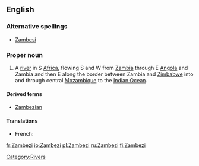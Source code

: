 ==English==
{{wikipedia}}

===Alternative spellings===
* [[Zambesi]]

===Proper noun===
{{en-proper noun}}

# A [[river]] in S [[Africa]], flowing S and W from [[Zambia]] through E [[Angola]] and Zambia and then E along the border between Zambia and [[Zimbabwe]] into and through central [[Mozambique]] to the [[Indian Ocean]].

====Derived terms====
* [[Zambezian]]

====Translations====
{{trans-top|African river}}
* French: {{t+|fr|Zambèze|m}}
{{trans-mid}}
{{trans-bottom}}

[[Category:Rivers]]

[[fr:Zambezi]]
[[io:Zambezi]]
[[pl:Zambezi]]
[[ru:Zambezi]]
[[fi:Zambezi]]